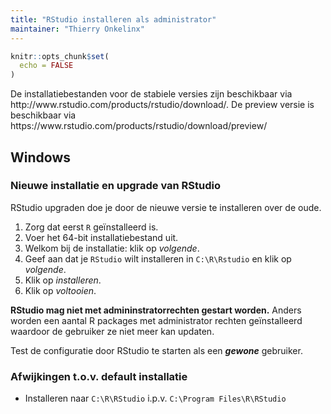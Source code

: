 ```yaml
---
title: "RStudio installeren als administrator"
maintainer: "Thierry Onkelinx"
---
```


```r
knitr::opts_chunk$set(
  echo = FALSE
)
```
De installatiebestanden voor de stabiele versies zijn beschikbaar via http://www.rstudio.com/products/rstudio/download/. De preview versie is beschikbaar via https://www.rstudio.com/products/rstudio/download/preview/ 

## Windows

### Nieuwe installatie en upgrade van RStudio

RStudio upgraden doe je door de nieuwe versie te installeren over de oude.

1. Zorg dat eerst `R` geïnstalleerd is.
1. Voer het 64-bit installatiebestand uit.
1. Welkom bij de installatie: klik op _volgende_.
1. Geef aan dat je `RStudio` wilt installeren in `C:\R\Rstudio` en klik op _volgende_.
1. Klik op _installeren_.
1. Klik op _voltooien_.

**RStudio mag niet met admininstratorrechten gestart worden.** Anders worden een aantal R packages met administrator rechten geïnstalleerd waardoor de gebruiker ze niet meer kan updaten.

Test de configuratie door RStudio te starten als een **_gewone_** gebruiker.

### Afwijkingen t.o.v. default installatie

- Installeren naar `C:\R\RStudio` i.p.v. `C:\Program Files\R\RStudio`
